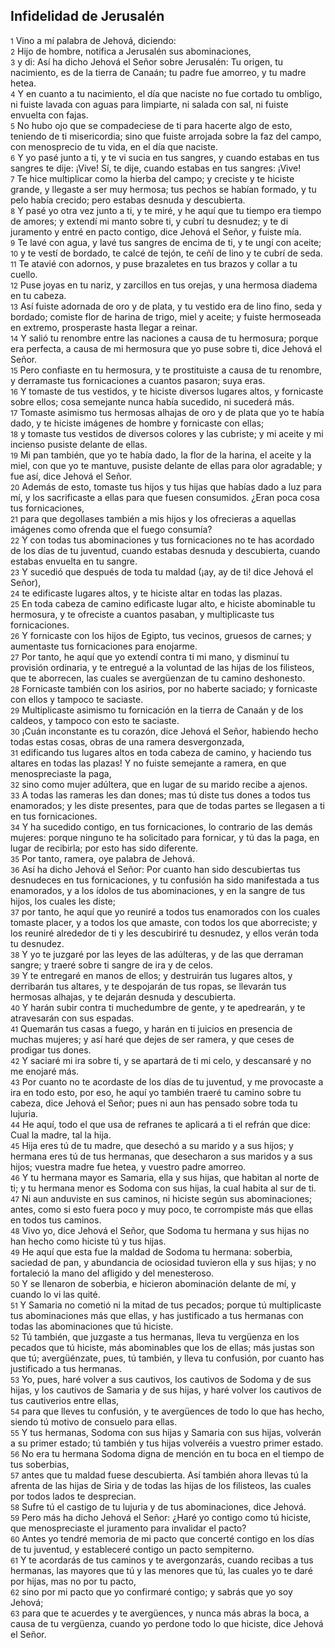 == Infidelidad de Jerusalén ==

{{anchor|1}} <small>1</small> Vino a mí palabra de Jehová, diciendo:<br>
{{anchor|2}} <small>2</small> Hijo de hombre, notifica a Jerusalén sus abominaciones,<br>
{{anchor|3}} <small>3</small> y di: Así ha dicho Jehová el Señor sobre Jerusalén: Tu origen, tu nacimiento, es de la tierra de Canaán; tu padre fue amorreo, y tu madre hetea.<br>
{{anchor|4}} <small>4</small> Y en cuanto a tu nacimiento, el día que naciste no fue cortado tu ombligo, ni fuiste lavada con aguas para limpiarte, ni salada con sal, ni fuiste envuelta con fajas.<br>
{{anchor|5}} <small>5</small> No hubo ojo que se compadeciese de ti para hacerte algo de esto, teniendo de ti misericordia; sino que fuiste arrojada sobre la faz del campo, con menosprecio de tu vida, en el día que naciste.<br>
{{anchor|6}} <small>6</small> Y yo pasé junto a ti, y te vi sucia en tus sangres, y cuando estabas en tus sangres te dije: ¡Vive! Sí, te dije, cuando estabas en tus sangres: ¡Vive!<br>
{{anchor|7}} <small>7</small> Te hice multiplicar como la hierba del campo; y creciste y te hiciste grande, y llegaste a ser muy hermosa; tus pechos se habían formado, y tu pelo había crecido; pero estabas desnuda y descubierta.<br>
{{anchor|8}} <small>8</small> Y pasé yo otra vez junto a ti, y te miré, y he aquí que tu tiempo era tiempo de amores; y extendí mi manto sobre ti, y cubrí tu desnudez; y te di juramento y entré en pacto contigo, dice Jehová el Señor, y fuiste mía.<br>
{{anchor|9}} <small>9</small> Te lavé con agua, y lavé tus sangres de encima de ti, y te ungí con aceite;<br>
{{anchor|10}} <small>10</small> y te vestí de bordado, te calcé de tejón, te ceñí de lino y te cubrí de seda.<br>
{{anchor|11}} <small>11</small> Te atavié con adornos, y puse brazaletes en tus brazos y collar a tu cuello.<br>
{{anchor|12}} <small>12</small> Puse joyas en tu nariz, y zarcillos en tus orejas, y una hermosa diadema en tu cabeza.<br>
{{anchor|13}} <small>13</small> Así fuiste adornada de oro y de plata, y tu vestido era de lino fino, seda y bordado; comiste flor de harina de trigo, miel y aceite; y fuiste hermoseada en extremo, prosperaste hasta llegar a reinar.<br>
{{anchor|14}} <small>14</small> Y salió tu renombre entre las naciones a causa de tu hermosura; porque era perfecta, a causa de mi hermosura que yo puse sobre ti, dice Jehová el Señor.<br>
{{anchor|15}} <small>15</small> Pero confiaste en tu hermosura, y te prostituiste a causa de tu renombre, y derramaste tus fornicaciones a cuantos pasaron; suya eras.<br>
{{anchor|16}} <small>16</small> Y tomaste de tus vestidos, y te hiciste diversos lugares altos, y fornicaste sobre ellos; cosa semejante nunca había sucedido, ni sucederá más.<br>
{{anchor|17}} <small>17</small> Tomaste asimismo tus hermosas alhajas de oro y de plata que yo te había dado, y te hiciste imágenes de hombre y fornicaste con ellas;<br>
{{anchor|18}} <small>18</small> y tomaste tus vestidos de diversos colores y las cubriste; y mi aceite y mi incienso pusiste delante de ellas.<br>
{{anchor|19}} <small>19</small> Mi pan también, que yo te había dado, la flor de la harina, el aceite y la miel, con que yo te mantuve, pusiste delante de ellas para olor agradable; y fue así, dice Jehová el Señor.<br>
{{anchor|20}} <small>20</small> Además de esto, tomaste tus hijos y tus hijas que habías dado a luz para mí, y los sacrificaste a ellas para que fuesen consumidos. ¿Eran poca cosa tus fornicaciones,<br>
{{anchor|21}} <small>21</small> para que degollases también a mis hijos y los ofrecieras a aquellas imágenes como ofrenda que el fuego consumía?<br>
{{anchor|22}} <small>22</small> Y con todas tus abominaciones y tus fornicaciones no te has acordado de los días de tu juventud, cuando estabas desnuda y descubierta, cuando estabas envuelta en tu sangre.<br>
{{anchor|23}} <small>23</small> Y sucedió que después de toda tu maldad (¡ay, ay de ti! dice Jehová el Señor),<br>
{{anchor|24}} <small>24</small> te edificaste lugares altos, y te hiciste altar en todas las plazas.<br>
{{anchor|25}} <small>25</small> En toda cabeza de camino edificaste lugar alto, e hiciste abominable tu hermosura, y te ofreciste a cuantos pasaban, y multiplicaste tus fornicaciones.<br>
{{anchor|26}} <small>26</small> Y fornicaste con los hijos de Egipto, tus vecinos, gruesos de carnes; y aumentaste tus fornicaciones para enojarme.<br>
{{anchor|27}} <small>27</small> Por tanto, he aquí que yo extendí contra ti mi mano, y disminuí tu provisión ordinaria, y te entregué a la voluntad de las hijas de los filisteos, que te aborrecen, las cuales se avergüenzan de tu camino deshonesto.<br>
{{anchor|28}} <small>28</small> Fornicaste también con los asirios, por no haberte saciado; y fornicaste con ellos y tampoco te saciaste.<br>
{{anchor|29}} <small>29</small> Multiplicaste asimismo tu fornicación en la tierra de Canaán y de los caldeos, y tampoco con esto te saciaste.<br>
{{anchor|30}} <small>30</small> ¡Cuán inconstante es tu corazón, dice Jehová el Señor, habiendo hecho todas estas cosas, obras de una ramera desvergonzada,<br>
{{anchor|31}} <small>31</small> edificando tus lugares altos en toda cabeza de camino, y haciendo tus altares en todas las plazas! Y no fuiste semejante a ramera, en que menospreciaste la paga,<br>
{{anchor|32}} <small>32</small> sino como mujer adúltera, que en lugar de su marido recibe a ajenos.<br>
{{anchor|33}} <small>33</small> A todas las rameras les dan dones; mas tú diste tus dones a todos tus enamorados; y les diste presentes, para que de todas partes se llegasen a ti en tus fornicaciones.<br>
{{anchor|34}} <small>34</small> Y ha sucedido contigo, en tus fornicaciones, lo contrario de las demás mujeres: porque ninguno te ha solicitado para fornicar, y tú das la paga, en lugar de recibirla; por esto has sido diferente.<br>
{{anchor|35}} <small>35</small> Por tanto, ramera, oye palabra de Jehová.<br>
{{anchor|36}} <small>36</small> Así ha dicho Jehová el Señor: Por cuanto han sido descubiertas tus desnudeces en tus fornicaciones, y tu confusión ha sido manifestada a tus enamorados, y a los ídolos de tus abominaciones, y en la sangre de tus hijos, los cuales les diste;<br>
{{anchor|37}} <small>37</small> por tanto, he aquí que yo reuniré a todos tus enamorados con los cuales tomaste placer, y a todos los que amaste, con todos los que aborreciste; y los reuniré alrededor de ti y les descubiriré tu desnudez, y ellos verán toda tu desnudez.<br>
{{anchor|38}} <small>38</small> Y yo te juzgaré por las leyes de las adúlteras, y de las que derraman sangre; y traeré sobre ti sangre de ira y de celos.<br>
{{anchor|39}} <small>39</small> Y te entregaré en manos de ellos; y destruirán tus lugares altos, y derribarán tus altares, y te despojarán de tus ropas, se llevarán tus hermosas alhajas, y te dejarán desnuda y descubierta.<br>
{{anchor|40}} <small>40</small> Y harán subir contra ti muchedumbre de gente, y te apedrearán, y te atravesarán con sus espadas.<br>
{{anchor|41}} <small>41</small> Quemarán tus casas a fuego, y harán en ti juicios en presencia de muchas mujeres; y así haré que dejes de ser ramera, y que ceses de prodigar tus dones.<br>
{{anchor|42}} <small>42</small> Y saciaré mi ira sobre ti, y se apartará de ti mi celo, y descansaré y no me enojaré más.<br>
{{anchor|43}} <small>43</small> Por cuanto no te acordaste de los días de tu juventud, y me provocaste a ira en todo esto, por eso, he aquí yo también traeré tu camino sobre tu cabeza, dice Jehová el Señor; pues ni aun has pensado sobre toda tu lujuria.<br>
{{anchor|44}} <small>44</small> He aquí, todo el que usa de refranes te aplicará a ti el refrán que dice: Cual la madre, tal la hija.<br>
{{anchor|45}} <small>45</small> Hija eres tú de tu madre, que desechó a su marido y a sus hijos; y hermana eres tú de tus hermanas, que desecharon a sus maridos y a sus hijos; vuestra madre fue hetea, y vuestro padre amorreo.<br>
{{anchor|46}} <small>46</small> Y tu hermana mayor es Samaria, ella y sus hijas, que habitan al norte de ti; y tu hermana menor es Sodoma con sus hijas, la cual habita al sur de ti.<br>
{{anchor|47}} <small>47</small> Ni aun anduviste en sus caminos, ni hiciste según sus abominaciones; antes, como si esto fuera poco y muy poco, te corrompiste más que ellas en todos tus caminos.<br>
{{anchor|48}} <small>48</small> Vivo yo, dice Jehová el Señor, que Sodoma tu hermana y sus hijas no han hecho como hiciste tú y tus hijas.<br>
{{anchor|49}} <small>49</small> He aquí que esta fue la maldad de Sodoma tu hermana: soberbia, saciedad de pan, y abundancia de ociosidad tuvieron ella y sus hijas; y no fortaleció la mano del afligido y del menesteroso.<br>
{{anchor|50}} <small>50</small> Y se llenaron de soberbia, e hicieron abominación delante de mí, y cuando lo vi las quité.<br>
{{anchor|51}} <small>51</small> Y Samaria no cometió ni la mitad de tus pecados; porque tú multiplicaste tus abominaciones más que ellas, y has justificado a tus hermanas con todas las abominaciones que tú hiciste.<br>
{{anchor|52}} <small>52</small> Tú también, que juzgaste a tus hermanas, lleva tu vergüenza en los pecados que tú hiciste, más abominables que los de ellas; más justas son que tú; avergüénzate, pues, tú también, y lleva tu confusión, por cuanto has justificado a tus hermanas.<br>
{{anchor|53}} <small>53</small> Yo, pues, haré volver a sus cautivos, los cautivos de Sodoma y de sus hijas, y los cautivos de Samaria y de sus hijas, y haré volver los cautivos de tus cautiverios entre ellas,<br>
{{anchor|54}} <small>54</small> para que lleves tu confusión, y te avergüences de todo lo que has hecho, siendo tú motivo de consuelo para ellas.<br>
{{anchor|55}} <small>55</small> Y tus hermanas, Sodoma con sus hijas y Samaria con sus hijas, volverán a su primer estado; tú también y tus hijas volveréis a vuestro primer estado.<br>
{{anchor|56}} <small>56</small> No era tu hermana Sodoma digna de mención en tu boca en el tiempo de tus soberbias,<br>
{{anchor|57}} <small>57</small> antes que tu maldad fuese descubierta. Así también ahora llevas tú la afrenta de las hijas de Siria y de todas las hijas de los filisteos, las cuales por todos lados te desprecian.<br>
{{anchor|58}} <small>58</small> Sufre tú el castigo de tu lujuria y de tus abominaciones, dice Jehová.<br>
{{anchor|59}} <small>59</small> Pero más ha dicho Jehová el Señor: ¿Haré yo contigo como tú hiciste, que menospreciaste el juramento para invalidar el pacto?<br>
{{anchor|60}} <small>60</small> Antes yo tendré memoria de mi pacto que concerté contigo en los días de tu juventud, y estableceré contigo un pacto sempiterno.<br>
{{anchor|61}} <small>61</small> Y te acordarás de tus caminos y te avergonzarás, cuando recibas a tus hermanas, las mayores que tú y las menores que tú, las cuales yo te daré por hijas, mas no por tu pacto,<br>
{{anchor|62}} <small>62</small> sino por mi pacto que yo confirmaré contigo; y sabrás que yo soy Jehová;<br>
{{anchor|63}} <small>63</small> para que te acuerdes y te avergüences, y nunca más abras la boca, a causa de tu vergüenza, cuando yo perdone todo lo que hiciste, dice Jehová el Señor.<br>
